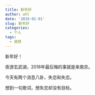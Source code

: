 ```yaml
---
title: 新年好
author: whl
date: '2019-01-01'
slug: 新年好
categories:
  - 个人
tags:
  - 感想
---
```

新年好！

夜游玄武湖，2018年最后悔的事就是来南京。

今天有两个消息八卦，失恋和失恋。

想到一句歌词，想失恋却没有目标。
